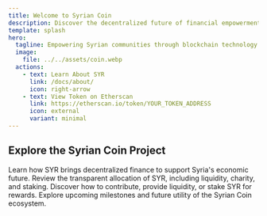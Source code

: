 ```yaml
---
title: Welcome to Syrian Coin
description: Discover the decentralized future of financial empowerment for Syria.
template: splash
hero:
  tagline: Empowering Syrian communities through blockchain technology.
  image:
    file: ../../assets/coin.webp
  actions:
    - text: Learn About SYR
      link: /docs/about/
      icon: right-arrow
    - text: View Token on Etherscan
      link: https://etherscan.io/token/YOUR_TOKEN_ADDRESS
      icon: external
      variant: minimal
---
```



## Explore the Syrian Coin Project

<CardGrid stagger>
  <Card title="What is Syrian Coin?" icon="star">
    Learn how SYR brings decentralized finance to support Syria's economic future.
  </Card>
  <Card title="Tokenomics" icon="book">
    Review the transparent allocation of SYR, including liquidity, charity, and staking.
  </Card>
  <Card title="Get Involved" icon="plus">
    Discover how to contribute, provide liquidity, or stake SYR for rewards.
  </Card>
  <Card title="Roadmap" icon="right-arrow">
    Explore upcoming milestones and future utility of the Syrian Coin ecosystem.
  </Card>
</CardGrid>
